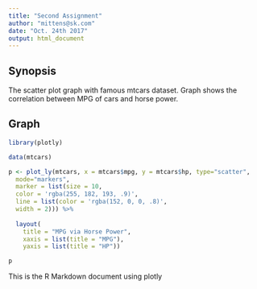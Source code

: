 ```yaml
---
title: "Second Assignment"
author: "mittens@sk.com"
date: "Oct. 24th 2017"
output: html_document
---
```


## Synopsis

  The scatter plot graph with famous mtcars dataset. Graph shows the correlation between MPG of cars and horse power.


## Graph

```r
library(plotly)
```
```r
data(mtcars)

p <- plot_ly(mtcars, x = mtcars$mpg, y = mtcars$hp, type="scatter",
  mode="markers",
  marker = list(size = 10,
  color = 'rgba(255, 182, 193, .9)',
  line = list(color = 'rgba(152, 0, 0, .8)',
  width = 2))) %>%
             
  layout(
    title = "MPG via Horse Power",
    xaxis = list(title = "MPG"),
    yaxis = list(title = "HP"))

p

```


This is the R Markdown document using plotly
  


